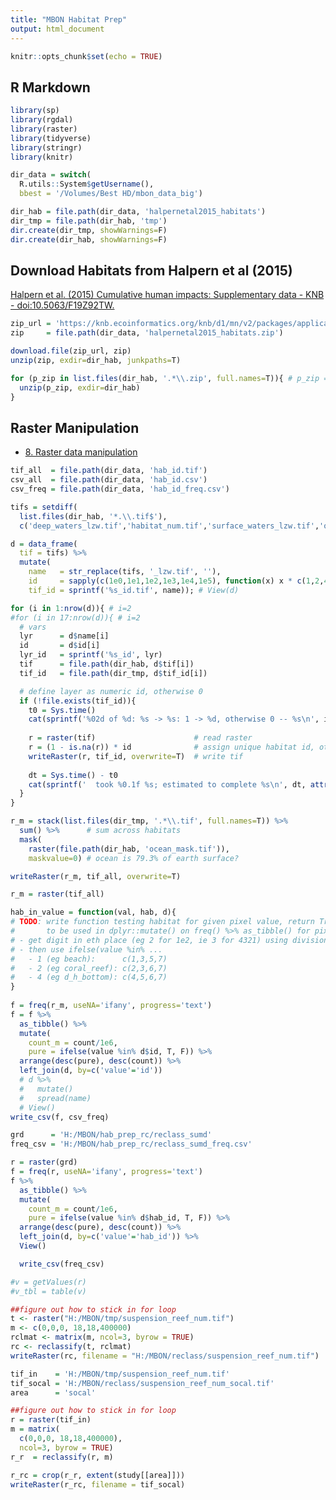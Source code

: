 ```yaml
---
title: "MBON Habitat Prep"
output: html_document
---
```


```r
knitr::opts_chunk$set(echo = TRUE)
```

## R Markdown

```r
library(sp)
library(rgdal)
library(raster)
library(tidyverse)
library(stringr)
library(knitr)

dir_data = switch(
  R.utils::System$getUsername(),
  bbest = '/Volumes/Best HD/mbon_data_big')

dir_hab = file.path(dir_data, 'halpernetal2015_habitats')
dir_tmp = file.path(dir_hab, 'tmp')
dir.create(dir_tmp, showWarnings=F)
dir.create(dir_hab, showWarnings=F)
```


## Download Habitats from Halpern et al (2015)

[Halpern et al. (2015) Cumulative human impacts: Supplementary data - KNB - doi:10.5063/F19Z92TW.](https://knb.ecoinformatics.org/#view/doi:10.5063/F19Z92TW)

```r
zip_url = 'https://knb.ecoinformatics.org/knb/d1/mn/v2/packages/application%2Fbagit-097/urn%3Auuid%3A5f309258-67c1-4e62-9f16-622a97508eb3'
zip     = file.path(dir_data, 'halpernetal2015_habitats.zip')

download.file(zip_url, zip)
unzip(zip, exdir=dir_hab, junkpaths=T)

for (p_zip in list.files(dir_hab, '.*\\.zip', full.names=T)){ # p_zip = list.files(dir_hab, '.*\\.zip', full.names=T)[1]
  unzip(p_zip, exdir=dir_hab)
}
```


## Raster Manipulation

- [8. Raster data manipulation](http://rspatial.org/spatial/rst/8-rastermanip.html)

```r
tif_all  = file.path(dir_data, 'hab_id.tif')
csv_all  = file.path(dir_data, 'hab_id.csv')
csv_freq = file.path(dir_data, 'hab_id_freq.csv')

tifs = setdiff(
  list.files(dir_hab, '*.\\.tif$'),
  c('deep_waters_lzw.tif','habitat_num.tif','surface_waters_lzw.tif','ocean_mask.tif'))

d = data_frame(
  tif = tifs) %>%
  mutate(
    name   = str_replace(tifs, '_lzw.tif', ''),
    id     = sapply(c(1e0,1e1,1e2,1e3,1e4,1e5), function(x) x * c(1,2,4)) %>% as.vector(),
    tif_id = sprintf('%s_id.tif', name)); # View(d)

for (i in 1:nrow(d)){ # i=2
#for (i in 17:nrow(d)){ # i=2
  # vars
  lyr      = d$name[i]
  id       = d$id[i]
  lyr_id   = sprintf('%s_id', lyr)
  tif      = file.path(dir_hab, d$tif[i])
  tif_id   = file.path(dir_tmp, d$tif_id[i])

  # define layer as numeric id, otherwise 0
  if (!file.exists(tif_id)){
    t0 = Sys.time()
    cat(sprintf('%02d of %d: %s -> %s: 1 -> %d, otherwise 0 -- %s\n', i, nrow(d), lyr, lyr_id, id, Sys.time()))
    
    r = raster(tif)                      # read raster
    r = (1 - is.na(r)) * id              # assign unique habitat id, otherwise zero
    writeRaster(r, tif_id, overwrite=T)  # write tif
    
    dt = Sys.time() - t0
    cat(sprintf('  took %0.1f %s; estimated to complete %s\n', dt, attr(dt, 'units'), Sys.time() + dt*(nrow(d)-i)))
  }
}

r_m = stack(list.files(dir_tmp, '.*\\.tif', full.names=T)) %>% 
  sum() %>%      # sum across habitats
  mask(
    raster(file.path(dir_hab, 'ocean_mask.tif')), 
    maskvalue=0) # ocean is 79.3% of earth surface?

writeRaster(r_m, tif_all, overwrite=T)

r_m = raster(tif_all)

hab_in_value = function(val, hab, d){
# TODO: write function testing habitat for given pixel value, return True or False; 
#       to be used in dplyr::mutate() on freq() %>% as_tibble() for pixel value rows x hab columns
# - get digit in eth place (eg 2 for 1e2, ie 3 for 4321) using division modulus and remainder: 4321 %/% 1e2 %% 10 = 3
# - then use ifelse(value %in% ...
#   - 1 (eg beach):      c(1,3,5,7)
#   - 2 (eg coral_reef): c(2,3,6,7)
#   - 4 (eg d_h_bottom): c(4,5,6,7)
}
  
f = freq(r_m, useNA='ifany', progress='text')
f = f %>% 
  as_tibble() %>%
  mutate(
    count_m = count/1e6,
    pure = ifelse(value %in% d$id, T, F)) %>%
  arrange(desc(pure), desc(count)) %>%
  left_join(d, by=c('value'='id'))
  # d %>%
  #   mutate()
  #   spread(name)
  # View()
write_csv(f, csv_freq)
```

```r
grd      = 'H:/MBON/hab_prep_rc/reclass_sumd'
freq_csv = 'H:/MBON/hab_prep_rc/reclass_sumd_freq.csv'

r = raster(grd)
f = freq(r, useNA='ifany', progress='text')
f %>% 
  as_tibble() %>%
  mutate(
    count_m = count/1e6,
    pure = ifelse(value %in% d$hab_id, T, F)) %>%
  arrange(desc(pure), desc(count)) %>%
  left_join(d, by=c('value'='hab_id')) %>%
  View()

  write_csv(freq_csv)

#v = getValues(r)
#v_tbl = table(v)


```



```r
##figure out how to stick in for loop
t <- raster("H:/MBON/tmp/suspension_reef_num.tif")
m <- c(0,0,0, 18,18,400000)
rclmat <- matrix(m, ncol=3, byrow = TRUE)
rc <- reclassify(t, rclmat)
writeRaster(rc, filename = "H:/MBON/reclass/suspension_reef_num.tif")
```


```r
tif_in    = 'H:/MBON/tmp/suspension_reef_num.tif'
tif_socal = 'H:/MBON/reclass/suspension_reef_num_socal.tif'
area      = 'socal'

##figure out how to stick in for loop
r = raster(tif_in)
m = matrix(
  c(0,0,0, 18,18,400000),
  ncol=3, byrow = TRUE)
r_r  = reclassify(r, m)

r_rc = crop(r_r, extent(study[[area]]))
writeRaster(r_rc, filename = tif_socal)

```

